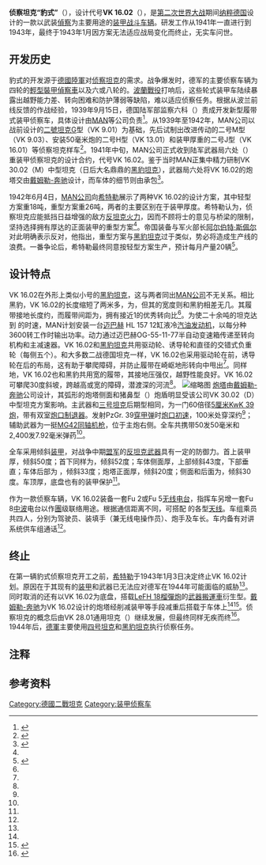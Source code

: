 {{noteTA
|G1=Military
|G2=People
}}
{{Infobox weapon
|is_vehicle=yes
|名稱= VK 16.02 [[File:Balkenkreuz.svg|30x30像素]]<small>Leopard</small> |圖片=[[File:VK_1602_Leopard.svg|300px]] |照片說明= |類型= [[坦克#.E5.81.B5.E5.AF.9F.E5.9D.A6.E5.85.8B|侦察坦克]]|代號= |服役= |退役= |產地= |設計= [[MAN集團|MAN]]<br />{{le|MIAG|MIAG}}<br />[[戴姆勒-奔驰|戴姆勒-奔驰]]|生產= |產量= |造價= |用戶= |衍生自= [[二號坦克|二號坦克]]L型|衍生= |乘員= 4人|長度= {{convert|4.74|m|ftin|abbr=on}} |闊度= {{convert|3.1|m|ftin|abbr=on}} |高度= {{convert|2.6|m|ftin|abbr=on}} |重量= {{convert|21.9|MT|LT|abbr=off}} |引擎= [[迈巴赫|迈巴赫]] HL 157 [[汽油发动机|汽油发动机]]|引擎馬力= {{convert|550|hp|kW|abbr=off}} |馬力/重量= 25.1匹/噸 |懸掛= {{le|双重扭杆悬挂|Torsion bar suspension}}|平地時速= {{convert|60|km/h|mi/h|abbr=off}} |行動= {{convert|500|km|mi|abbr=off}} |裝甲= {{convert|16-50|mm|in|abbr=off}} |主要= [[5厘米KwK_39炮|5厘米KwK 39炮]]|次要= [[MG42通用机枪|MG42通用机枪]]}}
{{Distinguish|豹1型坦克|豹2型坦克}}
{{Other uses
|subject=二战德国的侦察坦克设计方案
|other=同时期德国量产的中型坦克
|黑豹坦克
}}

'''侦察坦克“豹式”'''（{{Lang-de|Gefechtsaufklarer "Leopard"}}），设计代号'''VK 16.02'''（{{Lang-de| Versuchskonstruktion 16.02}}），是[[第二次世界大战|第二次世界大战]]期间[[纳粹德国|纳粹德国]]设计的一款以武装[[偵察|偵察]]为主要用途的[[装甲战斗车辆|装甲战斗车辆]]。研发工作从1941年一直进行到1943年，最终于1943年1月因方案无法适应战局变化而终止，无实车问世。

== 开发历史 ==
豹式的开发源于[[納粹德國陸軍|德國陸軍]]对[[坦克#.E5.81.B5.E5.AF.9F.E5.9D.A6.E5.85.8B|侦察坦克]]的需求。战争爆发时，德军的主要侦察车辆为四轮的[[輕型裝甲偵查車|輕型裝甲偵察車]]以及六或八轮的{{Le|重型装甲侦察车|Schwerer Panzerspähwagen}}。[[波蘭戰役|波蘭戰役]]打响后，这些轮式装甲车陆续暴露出越野能力差、转向困难和防护薄弱等缺陷，难以适应侦察任务。根据{{Internal link helper/en|第2轻装甲师|2nd Light Division (Wehrmacht)}}从波兰前线反馈的作战经验，1939年9月15日，德国陆军部监察六科（{{Lang-de|Inspektorat 6}}{{noteTag|负责监察機械化部队武器研发。}}）责成{{Le|陆军武器局|Waffenamt}}开发新型履带式装甲侦察车，具体设计由[[MAN集團|MAN]]等公司负责<ref name=":1">{{Cite book|title="Luchs" Panzerspaehwagen II (2cm) ( Sd. Kfz. 123)|last=Jentz|first=Thomas L.|publisher=Darlington Productions; 1st edition|year=1998|isbn=|location=Darlington, MD|pages=24|asin=B009JUYDKK|language=En}}</ref>{{Rp|2}}。从1939年至1942年，MAN公司以战前设计的[[二號坦克|二號坦克]]G型（VK 9.01）为基础，先后试制出改进传动的二号M型（VK 9.03）、安装50毫米炮的二号H型（VK 13.01）和装甲厚重的二号J型（VK 16.01）等侦察坦克样车<ref name=":2">{{Cite book|url=https://www.worldcat.org/title/encyclopedia-of-german-tanks-of-world-war-two/oclc/897901548|title=Encyclopedia of German tanks of World War Two|last=Chamberlain|first=Peter|last2=Doyle|first2=H. L|publisher=Silverdale Books|year=2004|isbn=978-1854092144|location=London|pages=272|language=En|access-date=2017-07-12|archive-date=2019-02-18|archive-url=https://web.archive.org/web/20190218072019/https://www.worldcat.org/title/encyclopedia-of-german-tanks-of-world-war-two/oclc/897901548}}</ref>{{Rp|35-37}}。1941年中旬，MAN公司正式收到陆军武器局六处（{{Lang-de|Wa Prüf 6}}{{noteTag|全称武器局六处—装甲车辆研发部（{{lang-de|Wa Prüf 6—Panzer und Motorisierungs Abteilung}}）。}}）重装甲侦察坦克的设计合约，代号VK 16.02。鉴于当时MAN正集中精力研制VK 30.02（M）中型坦克（日后大名鼎鼎的[[黑豹坦克|黑豹坦克]]），武器局六处将VK 16.02的炮塔交由[[戴姆勒-奔驰|戴姆勒-奔驰]]设计，而车体的细节则由{{le|MIAG|MIAG}}承包<ref name=":0">{{Cite book|url=https://www.worldcat.org/oclc/775660541|title=PANZER TRACTS No.20-2: Paper Panzers|last=Jentz|first=Thomas L.|last2=Doyle|first2=Hilary L.|publisher=Panzer Tracts|year=2002|isbn=0970840772|location=Boyds, Md.|pages=116|oclc=775660541|language=En}}</ref>{{Rp|66}}。

1942年6月4日，[[MAN集團|MAN公司]]向[[希特勒|希特勒]]展示了两种VK 16.02的设计方案，其中轻型方案重18吨，重型方案重26吨，两者的主要区别在于装甲厚度。希特勒认为，侦察坦克应能抵挡日益增强的敌方[[反坦克炮|反坦克火力]]，因而不顾将士的意见与桥梁的限制，坚持选择拥有厚达{{convert|80|mm|in|abbr=off}}的正面装甲的重型方案<ref name=":0" />{{Rp|66}}。帝国装备与军火部长[[阿尔伯特·斯佩尔|阿尔伯特·斯佩尔]]对此明确表示反对，他指出，重型方案与[[黑豹坦克|黑豹坦克]]过于类似，势必将造成生产线的浪费。一番争论后，希特勒最终同意按轻型方案生产，预计每月产量20辆<ref>{{Cite web|url=http://tankarchives.blogspot.it/2013/10/world-of-tanks-history-section-vk-1602.html|title=World of Tanks History Section: VK 16.02 Leopard|accessdate=2017-07-12|author=|date=2013-10-30|last=Pasholok|first=Yuri|work=tankarchives.blogspot.it|publisher=|language=En|archive-date=2017-08-16|archive-url=https://web.archive.org/web/20170816063204/http://tankarchives.blogspot.it/2013/10/world-of-tanks-history-section-vk-1602.html}}</ref>。

== 设计特点 ==
VK 16.02在外形上类似小号的[[黑豹坦克|黑豹坦克]]，这与两者同出[[MAN集團|MAN公司]]不无关系。相比黑豹，VK 16.02的长度缩短了两米多，为{{convert|4.74|m|ft|abbr=off}}，但其{{convert|3.1|m|ft|abbr=off}}的宽度则和黑豹相差无几。其履带接地长度约{{convert|2.4|m|ft|abbr=off}}，而履带间距为{{convert|2.42|m|ft|abbr=off}}，拥有接近1的优秀转向比<ref name=":0" />{{Rp|68}}。为使二十余吨的坦克达到{{convert|60|km/h|mi/h|abbr=off}} 的时速，MAN计划安装一台[[迈巴赫|迈巴赫]] HL 157 12缸液冷[[汽油发动机|汽油发动机]]，以每分种3600转工作时输出功率{{convert|550|hp|kW|abbr=off}}。动力通过迈巴赫OG-55-11-77半自动变速箱传递至转向机构和主减速器。VK 16.02和[[黑豹坦克|黑豹坦克]]共用驱动轮、诱导轮和直径{{convert|860|mm|in|abbr=off}}的交错式负重轮（每侧五个）。和大多数二战德国坦克一样，VK 16.02也采用驱动轮在前，诱导轮在后的布局，这有助于攀爬障碍，并防止履带在崎岖地形转向中甩出<ref name=":1" />{{Rp|7}}。同样地，VK 16.02也和黑豹共用宽{{convert|660|mm|in|abbr=off}}的履带，其接地压强仅{{convert|0.71|kg/cm2|psi|abbr=off}}，越野性能良好。VK 16.02可攀爬30度斜坡，跨越{{convert|0.85|m|ft|abbr=off}}高或{{convert|2.3|m|ft|abbr=off}}宽的障碍，潜渡{{convert|5|m|ft|abbr=off}}深的河流<ref name=":0" />{{Rp|66-68}}。
[[File:5-cm-KwK_39_L-60_Munster.jpg|缩略图]]
[[炮塔|炮塔]]由[[戴姆勒-奔驰|戴姆勒-奔驰]]公司设计，其弧形的炮塔侧面和猪鼻型（{{Lang-de|Sauerkopf}}）炮盾明显受该公司VK 30.02（D）中型坦克方案影响{{noteTag|黑豹坦克的竞标方案之一，模仿[[T-34坦克|T-34坦克]]的产物，未投产。}}。主武器和[[三号坦克|三号坦克]]后期型相同，为一门60倍径[[5厘米KwK_39炮|5厘米KwK 39炮]]，带有双室[[炮口制退器|炮口制退器]]。发射PzGr. 39[[穿甲弹|穿甲弹]]时[[炮口初速|炮口初速]]{{convert|835|m/s|ft/s|abbr=off}}，100米处穿深约{{convert|69|mm|in|abbr=off}}<ref name=":3" />{{Rp|4}}；辅助武器为一挺[[MG42通用机枪|MG42]][[同軸機槍|同轴机枪]]，位于主炮右侧。全车共携带50发50毫米和2,400发7.92毫米弹药<ref name=":0" />{{Rp|68}}。

全车采用倾斜[[装甲|装甲]]，对战争中期[[盟军|盟军]]的[[反坦克炮|反坦克武器]]具有一定的防御力。首上装甲厚{{convert|50|mm|in|abbr=off}}，倾斜50度；首下同样为{{convert|50|mm|in|abbr=off}}，倾斜52度；车体侧面厚{{convert|30|mm|in|abbr=off}}，上部倾斜43度，下部垂直；车体后部为{{convert|30|mm|in|abbr=off}} ，倾斜33度；炮塔正面厚{{convert|50|mm|in|abbr=off}}，倾斜20度；侧面和后面为{{convert|30|mm|in|abbr=off}}，倾斜30度。车顶厚{{convert|16|mm|in|abbr=off}}，底盘也有{{convert|16-25|mm|in|abbr=off}}的装甲保护<ref name=":0" />{{Rp|68}}。

{{Clear}}

作为一款侦察车辆，VK 16.02装备一套Fu 2或Fu 5[[无线电接收机|无线电台]]，指挥车另增一套Fu 8[[中波|中波]]电台以作[[團_(軍隊)|團]]级联络用途。根据通信距离不同，可搭配{{convert|1.8-9|m|ft|abbr=off}} 的各型[[天线|天线]]。车组乘员共四人，分别为驾驶员、装填手（兼无线电操作员）、炮手及车长。车内备有对讲系统供车组通话<ref name=":0" />{{Rp|68}}。

== 终止 ==
在第一辆豹式侦察坦克开工之前，[[希特勒|希特勒]]于1943年1月3日决定终止VK 16.02计划。原因在于其现有的[[装甲|装甲]]和武器已无法应对德军在1944年可能面临的威胁<ref name=":0" />{{Rp|68}}。同时取消的还有以VK 16.02为底盘，搭载[[LeFH_18榴彈炮|LeFH 18榴彈炮]]的[[武器搬運車|武器搬運車]]衍生型。[[戴姆勒-奔驰|戴姆勒-奔驰]]为VK 16.02设计的炮塔经削减装甲等手段减重后搭载于{{Le|SdKfz 234|SdKfz 234|SdKfz 234/2轮式装甲车}}车体上<ref name=":2" />{{Rp|37}}<ref name=":3">{{Cite book|title=Schwerer Panzerspaehwagen (Sd.Kfz.234)|last=Jentz|first=Thomas L.|publisher=Darlington Productions; 1st edition|year=1998|isbn=|location=Darlington, MD|pages=24|asin=B00KH6LMBI|language=En}}</ref>{{Rp|3}}。侦察坦克的概念后由VK 28.01通用坦克（{{Lang-de|Mehrzweckfahrzeug}}）继续发展，但最终同样无疾而终<ref>{{Cite book|title=PANZER TRACTS No.20-1: Paper Panzers|last=Jentz|first=Thomas L.|last2=Doyle|first2=Hilary L.|publisher=Panzer Tracts|year=2001|isbn=9780970840738|location=Boyds, Md|pages=60|language=En}}</ref>{{Rp|11}}。1944年后，[[納粹德國陸軍|德軍]]主要使用[[四号坦克|四号坦克]]和[[黑豹坦克|黑豹坦克]]执行侦察任务。

== 注释 ==
{{NoteFoot}}

== 参考资料 ==
{{Reflist}}
{{二次大戰德軍AFVs}}
[[Category:德國二戰坦克|Category:德國二戰坦克]]
[[Category:装甲侦察车|Category:装甲侦察车]]
